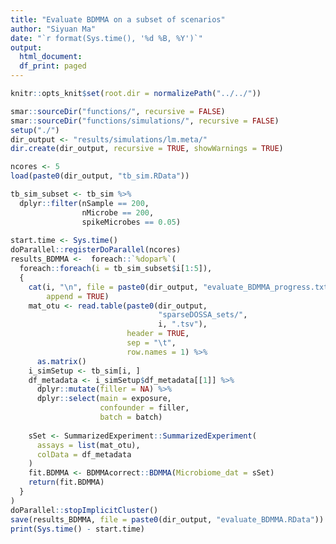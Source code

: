 ```yaml
---
title: "Evaluate BDMMA on a subset of scenarios"
author: "Siyuan Ma"
date: "`r format(Sys.time(), '%d %B, %Y')`"
output:
  html_document:
  df_print: paged
---
```

```r
knitr::opts_knit$set(root.dir = normalizePath("../../"))
```
```r
smar::sourceDir("functions/", recursive = FALSE)
smar::sourceDir("functions/simulations/", recursive = FALSE)
setup("./")
dir_output <- "results/simulations/lm.meta/"
dir.create(dir_output, recursive = TRUE, showWarnings = TRUE)
```

```r
ncores <- 5
load(paste0(dir_output, "tb_sim.RData"))
```
```r
tb_sim_subset <- tb_sim %>% 
  dplyr::filter(nSample == 200,
                nMicrobe == 200,
                spikeMicrobes == 0.05)
  
start.time <- Sys.time()
doParallel::registerDoParallel(ncores)
results_BDMMA <-  foreach::`%dopar%`(
  foreach::foreach(i = tb_sim_subset$i[1:5]),
  {
    cat(i, "\n", file = paste0(dir_output, "evaluate_BDMMA_progress.txt"), 
        append = TRUE)
    mat_otu <- read.table(paste0(dir_output,
                                 "sparseDOSSA_sets/",
                                 i, ".tsv"),
                          header = TRUE,
                          sep = "\t",
                          row.names = 1) %>% 
      as.matrix()
    i_simSetup <- tb_sim[i, ]
    df_metadata <- i_simSetup$df_metadata[[1]] %>% 
      dplyr::mutate(filler = NA) %>% 
      dplyr::select(main = exposure,
                    confounder = filler,
                    batch = batch)
    
    sSet <- SummarizedExperiment::SummarizedExperiment(
      assays = list(mat_otu),
      colData = df_metadata
    )
    fit.BDMMA <- BDMMAcorrect::BDMMA(Microbiome_dat = sSet)
    return(fit.BDMMA)
  }
) 
doParallel::stopImplicitCluster()
save(results_BDMMA, file = paste0(dir_output, "evaluate_BDMMA.RData"))
print(Sys.time() - start.time)
```